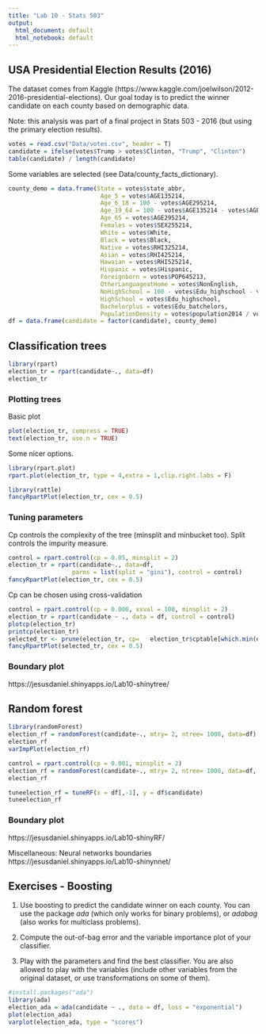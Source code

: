 ---
title: "Lab 10 - Stats 503"
output:
  html_document: default
  html_notebook: default
---

## USA Presidential Election Results (2016)

The dataset comes from Kaggle (https://www.kaggle.com/joelwilson/2012-2016-presidential-elections). Our goal today is to predict the winner candidate on each county based on demographic data. 

Note: this analysis was part of a final project in Stats 503 - 2016 (but using the primary election results).
```{r}
votes = read.csv("Data/votes.csv", header = T)
candidate = ifelse(votes$Trump > votes$Clinton, "Trump", "Clinton")
table(candidate) / length(candidate)
```

Some variables are selected (see Data/county_facts_dictionary).
```{r}
county_demo = data.frame(State = votes$state_abbr,
                          Age_5 = votes$AGE135214, 
                          Age_6_18 = 100 - votes$AGE295214,
                          Age_19_64 = 100 - votes$AGE135214 - votes$AGE295214 - votes$AGE295214,
                          Age_65 = votes$AGE295214,
                          Females = votes$SEX255214,
                          White = votes$White,
                          Black = votes$Black,
                          Native = votes$RHI325214,
                          Asian = votes$RHI425214,
                          Hawaian = votes$RHI525214,
                          Hispanic = votes$Hispanic,
                          Foreignborn = votes$POP645213,
                          OtherLanguageatHome = votes$NonEnglish,
                          NoHighSchool = 100 - votes$Edu_highschool - votes$Edu_batchelors,
                          HighSchool = votes$Edu_highschool,
                          Bachelorplus = votes$Edu_batchelors,
                          PopulationDensity = votes$population2014 / votes$LND110210)
df = data.frame(candidate = factor(candidate), county_demo)
```

## Classification trees

```{r}
library(rpart)
election_tr = rpart(candidate~., data=df)
election_tr
```

### Plotting trees
Basic plot
```{r}
plot(election_tr, compress = TRUE)
text(election_tr, use.n = TRUE)
```

Some nicer options.
```{r}
library(rpart.plot)
rpart.plot(election_tr, type = 4,extra = 1,clip.right.labs = F)
```


```{r}
library(rattle)
fancyRpartPlot(election_tr, cex = 0.5)
```

### Tuning parameters

Cp controls the complexity of the tree (minsplit and minbucket too). Split controls the impurity measure.
```{r}
control = rpart.control(cp = 0.05, minsplit = 2)
election_tr = rpart(candidate~., data=df,
                  parms = list(split = "gini"), control = control)
fancyRpartPlot(election_tr, cex = 0.5)
```

Cp can be chosen using cross-validation
```{r}
control = rpart.control(cp = 0.000, xxval = 100, minsplit = 2)
election_tr = rpart(candidate ~ ., data = df, control = control)
plotcp(election_tr)
printcp(election_tr)
selected_tr <- prune(election_tr, cp=   election_tr$cptable[which.min(election_tr$cptable[,"xerror"]),"CP"])
fancyRpartPlot(selected_tr, cex = 0.5)
```

### Boundary plot
https://jesusdaniel.shinyapps.io/Lab10-shinytree/

## Random forest

```{r}
library(randomForest)
election_rf = randomForest(candidate~., mtry= 2, ntree= 1000, data=df)
election_rf
varImpPlot(election_rf)
```


```{r}
control = rpart.control(cp = 0.001, minsplit = 2)
election_rf = randomForest(candidate~., mtry= 2, ntree= 1000, data=df, control = control)
election_rf
```

```{r}
tuneelection_rf = tuneRF(x = df[,-1], y = df$candidate)
tuneelection_rf
```


### Boundary plot
https://jesusdaniel.shinyapps.io/Lab10-shinyRF/

Miscellaneous: Neural networks boundaries https://jesusdaniel.shinyapps.io/Lab10-shinynnet/

## Exercises -  Boosting
1. Use boosting to predict the candidate winner on each county. You can use the package _ada_ (which only works for binary problems), or _adabag_ (also works for multiclass problems).

2. Compute the out-of-bag error and the variable importance plot of your classifier.

3. Play with the parameters and find the best classifier. You are also allowed to play with the variables (include other variables from the original dataset, or use transformations on some of them). 

```{r,eval=FALSE,echo=FALSE}
#install.packages("ada")
library(ada)
election_ada = ada(candidate ~ ., data = df, loss = "exponential")
plot(election_ada)
varplot(election_ada, type = "scores")
```


